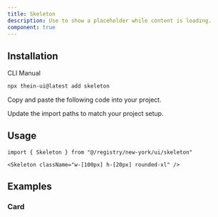 ```yaml
---
title: Skeleton
description: Use to show a placeholder while content is loading.
component: true
---
```


<ComponentPreview name="skeleton-demo" />

## Installation

<Tabs defaultValue="cli">

<TabsList>
  <TabsTrigger value="cli">CLI</TabsTrigger>
  <TabsTrigger value="manual">Manual</TabsTrigger>
</TabsList>
<TabsContent value="cli">

```bash
npx thein-ui@latest add skeleton
```

</TabsContent>

<TabsContent value="manual">

<Steps>

<Step>Copy and paste the following code into your project.</Step>

<ComponentSource name="skeleton" />

<Step>Update the import paths to match your project setup.</Step>

</Steps>

</TabsContent>

</Tabs>

## Usage

```tsx
import { Skeleton } from "@/registry/new-york/ui/skeleton"
```

```tsx
<Skeleton className="w-[100px] h-[20px] rounded-xl" />
```

## Examples

### Card

<ComponentPreview name="skeleton-card" />
